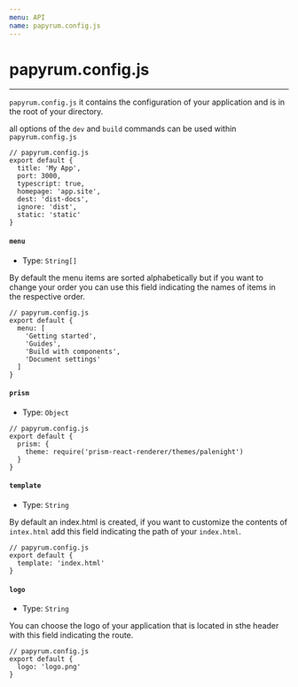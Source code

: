 ```yaml
---
menu: API
name: papyrum.config.js
---
```


# papyrum.config.js

___

`papyrum.config.js` it contains the configuration of your application and is in the root of your directory.

all options of the `dev` and `build` commands can be used within `papyrum.config.js`

```
// papyrum.config.js
export default {
  title: 'My App',
  port: 3000,
  typescript: true,
  homepage: 'app.site',
  dest: 'dist-docs',
  ignore: 'dist',
  static: 'static'
}
```

#### `menu`

- Type: `String[]`

By default the menu items are sorted alphabetically but if you want
to change your order you can use this field indicating the names of items in the respective order.

```
// papyrum.config.js
export default {
  menu: [
    'Getting started',
    'Guides',
    'Build with components',
    'Document settings'
  ]
}
```

#### `prism`

- Type: `Object`

```
// papyrum.config.js
export default {
  prism: {
    theme: require('prism-react-renderer/themes/palenight')
  }
}
```

#### `template`

- Type: `String`

By default an index.html is created, if you want to customize the contents of `intex.html` add
this field indicating the path of your `index.html`.

```
// papyrum.config.js
export default {
  template: 'index.html'
}
```

#### `logo`

- Type: `String`

You can choose the logo of your application that is located in
sthe header with this field indicating the route.

```
// papyrum.config.js
export default {
  logo: 'logo.png'
}
```
